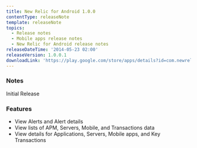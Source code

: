```yaml
---
title: New Relic for Android 1.0.0
contentType: releaseNote
template: releaseNote
topics:
  - Release notes
  - Mobile apps release notes
  - New Relic for Android release notes
releaseDateTime: '2014-05-23 02:00'
releaseVersion: 1.0.0.1
downloadLink: 'https://play.google.com/store/apps/details?id=com.newrelic.rpm&hl=en'
---
```


### Notes

Initial Release

### Features

* View Alerts and Alert details
* View lists of APM, Servers, Mobile, and Transactions data
* View details for Applications, Servers, Mobile apps, and Key Transactions
